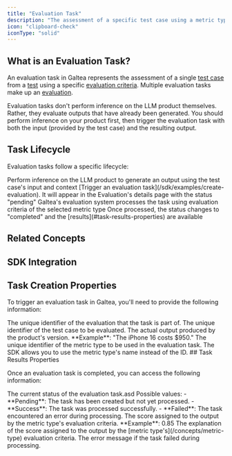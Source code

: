 ```yaml
---
title: "Evaluation Task"
description: "The assessment of a specific test case using a metric type"
icon: "clipboard-check"
iconType: "solid"
---
```



## What is an Evaluation Task?

An evaluation task in Galtea represents the assessment of a single [test case](/concepts/product/test/case) from a [test](/concepts/product/test) using a specific [evaluation criteria](/concepts/metric-type). Multiple evaluation tasks make up an [evaluation](/concepts/product/evaluation).

<Note>Evaluation tasks don't perform inference on the LLM product themselves. Rather, they evaluate outputs that have already been generated. You should perform inference on your product first, then trigger the evaluation task with both the input (provided by the test case) and the resulting output.</Note>

## Task Lifecycle

Evaluation tasks follow a specific lifecycle:

<Steps>
  <Step title="Inference">Perform inference on the LLM product to generate an output using the test case's input and context</Step>
  <Step title="Creation">[Trigger an evaluation task](/sdk/examples/create-evaluation). It will appear in the Evaluation's details page with the status "pending"</Step>
  <Step title="Processing">Galtea's evaluation system processes the task using evaluation criteria of the selected metric type</Step>
  <Step title="Completion">Once processed, the status changes to "completed" and the [results](#task-results-properties) are available</Step>
</Steps>

## Related Concepts

<CardGroup cols={3}>
  <TestCard />
  <TestCaseCard />
  <EvaluationCard />
  <MetricTypeCard />
</CardGroup>

## SDK Integration

<SDKEvaluationTaskServiceCard />

## Task Creation Properties

To trigger an evaluation task in Galtea, you'll need to provide the following information:

<ResponseField name="Evaluation" type="ID (text)" required>
  The unique identifier of the evaluation that the task is part of.
</ResponseField>

<ResponseField name="Test Case" type="ID (text)" required>
  The unique identifier of the test case to be evaluated.
</ResponseField>

<ResponseField name="Actual Output" type="String" required>
  The actual output produced by the product's version. **Example**: "The iPhone 16 costs $950."
</ResponseField>

<ResponseField name="Metric Type" type="ID (text)" required>
  The unique identifier of the metric type to be used in the evaluation task.
  <Info>The SDK allows you to use the metric type's name instead of the ID.</Info>
</ResponseField>
## Task Results Properties

Once an evaluation task is completed, you can access the following information:

<ResponseField name="Status" type="Enum">
  The current status of the evaluation task.asd
  Possible values:
  - **Pending**: The task has been created but not yet processed.
  - **Success**: The task was processed successfully.
  - **Failed**: The task encountered an error during processing.
</ResponseField>

<ResponseField name="Score" type="Number">
  The score assigned to the output by the metric type's evaluation criteria. **Example**: 0.85
</ResponseField>

<ResponseField name="Reason" type="Text">
  The explanation of the score assigned to the output by the [metric type's](/concepts/metric-type) evaluation criteria.
</ResponseField>

<ResponseField name="Error" type="Text">
  The error message if the task failed during processing.
</ResponseField>